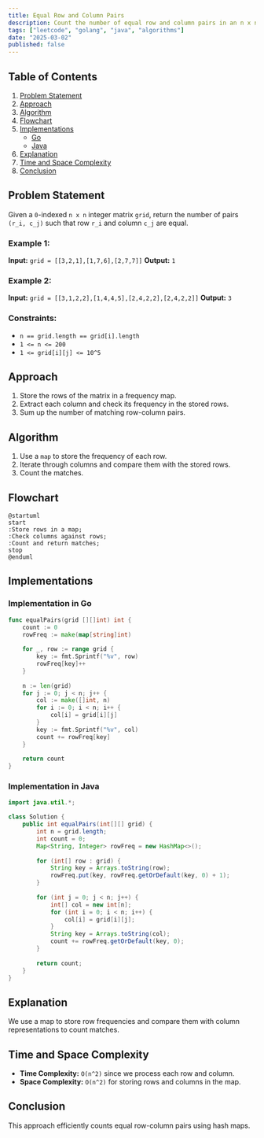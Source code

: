 ```yaml
---
title: Equal Row and Column Pairs
description: Count the number of equal row and column pairs in an n x n matrix. Includes Go and Java implementations.
tags: ["leetcode", "golang", "java", "algorithms"]
date: "2025-03-02"
published: false
---
```


## Table of Contents

1. [Problem Statement](#problem-statement)
2. [Approach](#approach)
3. [Algorithm](#algorithm)
4. [Flowchart](#flowchart)
5. [Implementations](#implementations)
   - [Go](#implementation-in-go)
   - [Java](#implementation-in-java)
6. [Explanation](#explanation)
7. [Time and Space Complexity](#time-and-space-complexity)
8. [Conclusion](#conclusion)

## Problem Statement

Given a `0`-indexed `n x n` integer matrix `grid`, return the number of pairs `(r_i, c_j)` such that row `r_i` and column `c_j` are equal.

### Example 1:

**Input:** `grid = [[3,2,1],[1,7,6],[2,7,7]]`
**Output:** `1`

### Example 2:

**Input:** `grid = [[3,1,2,2],[1,4,4,5],[2,4,2,2],[2,4,2,2]]`
**Output:** `3`

### Constraints:

- `n == grid.length == grid[i].length`
- `1 <= n <= 200`
- `1 <= grid[i][j] <= 10^5`

## Approach

1. Store the rows of the matrix in a frequency map.
2. Extract each column and check its frequency in the stored rows.
3. Sum up the number of matching row-column pairs.

## Algorithm

1. Use a `map` to store the frequency of each row.
2. Iterate through columns and compare them with the stored rows.
3. Count the matches.

## Flowchart

```plantuml
@startuml
start
:Store rows in a map;
:Check columns against rows;
:Count and return matches;
stop
@enduml
```

## Implementations

### Implementation in Go

```go
func equalPairs(grid [][]int) int {
    count := 0
    rowFreq := make(map[string]int)
    
    for _, row := range grid {
        key := fmt.Sprintf("%v", row)
        rowFreq[key]++
    }
    
    n := len(grid)
    for j := 0; j < n; j++ {
        col := make([]int, n)
        for i := 0; i < n; i++ {
            col[i] = grid[i][j]
        }
        key := fmt.Sprintf("%v", col)
        count += rowFreq[key]
    }
    
    return count
}
```

### Implementation in Java

```java
import java.util.*;

class Solution {
    public int equalPairs(int[][] grid) {
        int n = grid.length;
        int count = 0;
        Map<String, Integer> rowFreq = new HashMap<>();
        
        for (int[] row : grid) {
            String key = Arrays.toString(row);
            rowFreq.put(key, rowFreq.getOrDefault(key, 0) + 1);
        }
        
        for (int j = 0; j < n; j++) {
            int[] col = new int[n];
            for (int i = 0; i < n; i++) {
                col[i] = grid[i][j];
            }
            String key = Arrays.toString(col);
            count += rowFreq.getOrDefault(key, 0);
        }
        
        return count;
    }
}
```

## Explanation

We use a map to store row frequencies and compare them with column representations to count matches.

## Time and Space Complexity

- **Time Complexity:** `O(n^2)` since we process each row and column.
- **Space Complexity:** `O(n^2)` for storing rows and columns in the map.

## Conclusion

This approach efficiently counts equal row-column pairs using hash maps.

